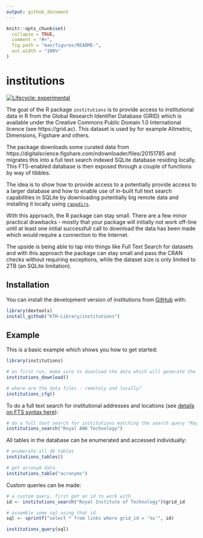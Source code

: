 ```yaml
---
output: github_document
---
```


<!-- README.md is generated from README.Rmd. Please edit that file -->

```r
knitr::opts_chunk$set(
  collapse = TRUE,
  comment = "#>",
  fig.path = "man/figures/README-",
  out.width = "100%"
)
```

# institutions

<!-- badges: start -->
[![Lifecycle: experimental](https://img.shields.io/badge/lifecycle-experimental-orange.svg)](https://www.tidyverse.org/lifecycle/#experimental)
<!-- badges: end -->

The goal of the R package `institutions` is to provide access to institutional data in R from the Global Research Identifier Database (GRID) which is available under the Creative Commons Public Domain 1.0 International licence (see https://grid.ac). This dataset is used by for example Altmetric, Dimensions, Figshare and others.

The package downloads some curated data from https://digitalscience.figshare.com/ndownloader/files/20151785 and migrates this into a full text search indexed SQLite database residing locally. This FTS-enabled database is then exposed through a couple of functions by way of tibbles.

The idea is to show how to provide access to a potentially provide access to a larger database and how to enable use of in-built full text search capabilities in SQLite by downloading potentially big remote data and installing it locally using [`rappdirs`](https://rdrr.io/cran/rappdirs/).

With this approach, the R package can stay small. There are a few minor practical drawbacks - mostly that your package will initially not work off-line until at least one initial successfull call to download the data has been made which would require a connection to the Internet.

The upside is being able to tap into things like Full Text Search for datasets and with this approach the package can stay small and pass the CRAN checks without requiring exceptions, while the dataset size is only limited to 2TB (an SQLite limitation).

## Installation

You can install the development version of institutions from [GitHub](https://github.com/KTH-Library/institutions) with:

``` r
library(devtools)
install_github("KTH-Library/institutions")
```

## Example

This is a basic example which shows you how to get started:

```r
library(institutions)

# on first run, make sure to download the data which will generate the SQLite db 
institutions_download()

# where are the data files - remotely and locally?
institutions_cfg()
```

To do a full text search for institutional addresses and locations (see [details on FTS syntax here](https://www.sqlite.org/fts5.html#full_text_query_syntax)):

```r
# do a full text search for institutions matching the search query "Royal AND Technology
institutions_search("Royal AND Technology")
```

All tables in the database can be enumerated and accessed individually:

```r

# enumerate all db tables
institutions_tables()

# get acronym data
institutions_table("acronyms")
```

Custom queries can be made:

```r

# a custom query, first get an id to work with
id <- institutions_search("Royal Institute of Technology")$grid_id

# assemble some sql using that id
sql <- sprintf("select * from links where grid_id = '%s'", id)

institutions_query(sql)

```
